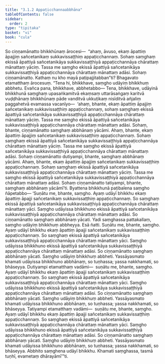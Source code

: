 ```yaml
---
title: "3.1.2 Appaṭicchannaabbhāna"
tableOfContents: false
sidebar:
  order: 2
type: "tipitaka"
basket: "vi"
book: "cula"
---
```



<DynamicBreadcrumb />

<Division number="100" book="cula" e="ch" v="4" p="106">

<Paragraph number="505" book="cula">
So ciṇṇamānatto bhikkhūnaṃ ārocesi—  “ahaṃ, āvuso, ekaṃ āpattiṃ āpajjiṃ sañcetanikaṃ sukkavissaṭṭhiṃ appaṭicchannaṃ. Sohaṃ saṃghaṃ ekissā āpattiyā sañcetanikāya sukkavissaṭṭhiyā appaṭicchannāya chārattaṃ mānattaṃ yāciṃ. Tassa me saṃgho ekissā āpattiyā sañcetanikāya sukkavissaṭṭhiyā appaṭicchannāya chārattaṃ mānattaṃ adāsi. Sohaṃ ciṇṇamānatto. Kathaṃ nu kho mayā paṭipajjitabban”ti? Bhagavato etamatthaṃ ārocesuṃ. “Tena hi, bhikkhave, saṃgho udāyiṃ bhikkhuṃ abbhetu. Evañca pana, bhikkhave, abbhetabbo—
</Paragraph>

<Paragraph number="506" book="cula">
Tena, bhikkhave, udāyinā bhikkhunā saṃghaṃ upasaṅkamitvā ekaṃsaṃ uttarāsaṅgaṃ karitvā vuḍḍhānaṃ bhikkhūnaṃ pāde vanditvā ukkuṭikaṃ nisīditvā añjaliṃ paggahetvā evamassa vacanīyo—  ‘ahaṃ, bhante, ekaṃ āpattiṃ āpajjiṃ sañcetanikaṃ sukkavissaṭṭhiṃ appaṭicchannaṃ, sohaṃ saṃghaṃ ekissā āpattiyā sañcetanikāya sukkavissaṭṭhiyā appaṭicchannāya chārattaṃ mānattaṃ yāciṃ. Tassa me saṃgho ekissā āpattiyā sañcetanikāya sukkavissaṭṭhiyā appaṭicchannāya chārattaṃ mānattaṃ adāsi. Sohaṃ, bhante, ciṇṇamānatto saṃghaṃ abbhānaṃ yācāmi.
</Paragraph>

<Paragraph number="507" book="cula">
Ahaṃ, bhante, ekaṃ āpattiṃ āpajjiṃ sañcetanikaṃ sukkavissaṭṭhiṃ appaṭicchannaṃ. Sohaṃ saṃghaṃ ekissā āpattiyā sañcetanikāya sukkavissaṭṭhiyā appaṭicchannāya chārattaṃ mānattaṃ yāciṃ. Tassa me saṃgho ekissā āpattiyā sañcetanikāya sukkavissaṭṭhiyā appaṭicchannāya chārattaṃ mānattaṃ adāsi. Sohaṃ ciṇṇamānatto dutiyampi, bhante, saṃghaṃ abbhānaṃ yācāmi.
</Paragraph>

<Paragraph number="508" book="cula">
Ahaṃ, bhante, ekaṃ āpattiṃ āpajjiṃ sañcetanikaṃ sukkavissaṭṭhiṃ appaṭicchannaṃ. Sohaṃ saṃghaṃ ekissā āpattiyā sañcetanikāya sukkavissaṭṭhiyā appaṭicchannāya chārattaṃ mānattaṃ yāciṃ. Tassa me saṃgho ekissā āpattiyā sañcetanikāya sukkavissaṭṭhiyā appaṭicchannāya chārattaṃ mānattaṃ adāsi. Sohaṃ ciṇṇamānatto tatiyampi, bhante, saṃghaṃ abbhānaṃ yācāmī’ti. Byattena bhikkhunā paṭibalena saṃgho ñāpetabbo—
</Paragraph>

</Division>
<Division number="101" book="cula" e="ch" v="4" p="106">

<Paragraph number="509" book="cula">
‘Suṇātu me, bhante, saṃgho. Ayaṃ udāyī bhikkhu ekaṃ āpattiṃ āpajji sañcetanikaṃ sukkavissaṭṭhiṃ appaṭicchannaṃ. So saṃghaṃ ekissā āpattiyā sañcetanikāya sukkavissaṭṭhiyā appaṭicchannāya chārattaṃ mānattaṃ yāci. Saṃgho udāyissa bhikkhuno ekissā āpattiyā sañcetanikāya sukkavissaṭṭhiyā appaṭicchannāya chārattaṃ mānattaṃ adāsi. So ciṇṇamānatto saṃghaṃ abbhānaṃ yācati. Yadi saṃghassa pattakallaṃ, saṃgho udāyiṃ bhikkhuṃ abbheyya. Esā ñatti.
</Paragraph>

<Paragraph number="510" book="cula">
Suṇātu me, bhante, saṃgho. Ayaṃ udāyī bhikkhu ekaṃ āpattiṃ āpajji sañcetanikaṃ sukkavissaṭṭhiṃ appaṭicchannaṃ. So saṃghaṃ ekissā āpattiyā sañcetanikāya sukkavissaṭṭhiyā appaṭicchannāya chārattaṃ mānattaṃ yāci. Saṃgho udāyissa bhikkhuno ekissā āpattiyā sañcetanikāya sukkavissaṭṭhiyā appaṭicchannāya chārattaṃ mānattaṃ adāsi. So ciṇṇamānatto saṃghaṃ abbhānaṃ yācati. Saṃgho udāyiṃ bhikkhuṃ abbheti. Yassāyasmato khamati udāyissa bhikkhuno abbhānaṃ, so tuṇhassa; yassa nakkhamati, so bhāseyya.
</Paragraph>

<Paragraph number="511" book="cula">
Dutiyampi etamatthaṃ vadāmi—  suṇātu me, bhante, saṃgho. Ayaṃ udāyī bhikkhu ekaṃ āpattiṃ āpajji sañcetanikaṃ sukkavissaṭṭhiṃ appaṭicchannaṃ. So saṃghaṃ ekissā āpattiyā sañcetanikāya sukkavissaṭṭhiyā appaṭicchannāya chārattaṃ mānattaṃ yāci. Saṃgho udāyissa bhikkhuno ekissā āpattiyā sañcetanikāya sukkavissaṭṭhiyā appaṭicchannāya chārattaṃ mānattaṃ adāsi. So ciṇṇamānatto saṃghaṃ abbhānaṃ yācati. Saṃgho udāyiṃ bhikkhuṃ abbheti. Yassāyasmato khamati udāyissa bhikkhuno abbhānaṃ, so tuṇhassa; yassa nakkhamati, so bhāseyya.
</Paragraph>

<Paragraph number="512" book="cula">
Tatiyampi etamatthaṃ vadāmi—  suṇātu me, bhante, saṃgho. Ayaṃ udāyī bhikkhu ekaṃ āpattiṃ āpajji sañcetanikaṃ sukkavissaṭṭhiṃ appaṭicchannaṃ. So saṃghaṃ ekissā āpattiyā sañcetanikāya sukkavissaṭṭhiyā appaṭicchannāya chārattaṃ mānattaṃ yāci. Saṃgho udāyissa bhikkhuno ekissā āpattiyā sañcetanikāya sukkavissaṭṭhiyā appaṭicchannāya chārattaṃ mānattaṃ adāsi. So ciṇṇamānatto saṃghaṃ abbhānaṃ yācati. Saṃgho udāyiṃ bhikkhuṃ abbheti. Yassāyasmato khamati udāyissa bhikkhuno abbhānaṃ, so tuṇhassa; yassa nakkhamati, so bhāseyya.
</Paragraph>

<Paragraph number="513" book="cula">
Abbhito saṃghena udāyī bhikkhu. Khamati saṃghassa, tasmā tuṇhī, evametaṃ dhārayāmī’”ti.
</Paragraph>
</Division>